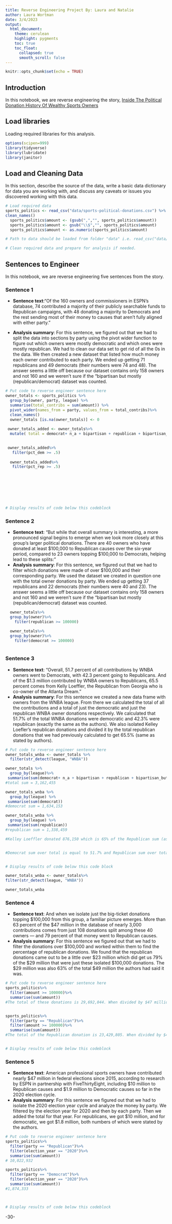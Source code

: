 ```yaml
---
title: Reverse Engineering Project By: Laura and Natalie
author: Laura Wortman
date: 3/4/2023
output:
  html_document:
    theme: cerulean
    highlight: pygments
    toc: true
    toc_float:
      collapsed: true
      smooth_scroll: false
---
```


```r
knitr::opts_chunk$set(echo = TRUE)
```

## Introduction 

In this notebook, we are reverse engineering the story, [Inside The Political Donation History Of Wealthy Sports Owners](https://fivethirtyeight.com/features/inside-the-political-donation-history-of-wealthy-sports-owners/)

## Load libraries

Loading required libraries for this analysis.

```r
options(scipen=999)
library(tidyverse)
library(lubridate)
library(janitor)
```

## Load and Cleaning Data

In this section, describe the source of the data, write a basic data dictionary for data you are working with, and discuss any caveats or issues you discovered working with this data. 

```r
# Load required data
sports_politics <- read_csv("data/sports-political-donations.csv") %>%
clean_names()
  sports_politics$amount <- (gsub(",","", sports_politics$amount))
  sports_politics$amount <- gsub("\\$","", sports_politics$amount)
  sports_politics$amount <- as.numeric(sports_politics$amount)

# Path to data should be loaded from folder "data" i.e. read_csv("data/name_of_data.csv")

# Clean required data and prepare for analysis if needed. 


```

## Sentences to Engineer
In this notebook, we are reverse engineering five sentences from the story.

### Sentence 1

* **Sentence text**:“Of the 160 owners and commissioners in ESPN’s database, 74 contributed a majority of their publicly searchable funds to Republican campaigns, with 48 donating a majority to Democrats and the rest sending most of their money to causes that aren’t fully aligned with either party.”

* **Analysis summary**: For this sentence, we figured out that we had to split the data into sections by party using the pivot wider function to figure out which owners were mostly democratic and which ones were mostly republican. We had to clean our data set to get rid of all the 0s in the data. We then created a new dataset that listed how much money each owner contributed to each party. We ended up getting 71 republicans and 49 democrats (their numbers were 74 and 48). The answer seems a little off because our dataset contains only 158 owners and not 160 and we weren’t sure if the “bipartisan but mostly (republican/democrat) dataset was counted. 

```r
# Put code to reverse engineer sentence here
owner_totals <- sports_politics %>%
  group_by(owner, party, league) %>%
  summarise(total_contribs = sum(amount)) %>%
  pivot_wider(names_from = party, values_from = total_contribs)%>%
  clean_names()
  owner_totals [is.na(owner_totals)] <- 0 
  
 owner_totals_added <- owner_totals%>%
  mutate( total = democrat+ n_a + bipartisan + republican + bipartisan_but_mostly_republican +   bipartisan_but_mostly_democratic + independent, pct_dem=democrat/total, pct_rep=republican/total)

 
 owner_totals_added%>%
   filter(pct_dem >= .5)
 
  owner_totals_added%>%
   filter(pct_rep >= .5)
 
 






# Display results of code below this codeblock
```

### Sentence 2

* **Sentence text**: "But while that overall summary is interesting, a more pronounced signal begins to emerge when we look more closely at this group’s larger political donations. There are 40 owners who have donated at least $100,000 to Republican causes over the six-year period, compared to 23 owners topping $100,000 to Democrats, helping lead to these splits:"
* **Analysis summary**: For this sentence, we figured out that we had to filter which donations were made of over $100,000 and their corresponding party. We used the dataset we created in question one with the total owner donations by party. We ended up getting 37 republicans and 22 democrats (their numbers were 40 and 23). The answer seems a little off because our dataset contains only 158 owners and not 160 and we weren’t sure if the “bipartisan but mostly (republican/democrat) dataset was counted.
```r
  owner_totals%>%
  group_by(owner)%>%
    filter(republican >= 100000)

  owner_totals%>%
  group_by(owner)%>%
    filter(democrat >= 100000)
    

```


### Sentence 3

* **Sentence text**: “Overall, 51.7 percent of all contributions by WNBA owners went to Democrats, with 42.3 percent going to Republicans. And of the $1.3 million contributed by WNBA owners to Republicans, 65.5 percent comes from Kelly Loeffler, the Republican from Georgia who is co-owner of the Atlanta Dream.”
* **Analysis summary**: For this sentence we created a new data frame with owners from the WNBA league. From there we calculated the total of all the contributions and a total of just the democratic and just the republican WNBA owner donations respectively. We calculated that 51.7% of the total WNBA donations were democratic and 42.3% were republican (exactly the same as the authors). We also isolated Kelley Loefler’s republican donations and divided it by the total republican donations that we had previously calculated to get 65.5% (same as stated by authors).  

```r
# Put code to reverse engineer sentence here
owner_totals_wnba <- owner_totals %>%
  filter(str_detect(league, "WNBA"))

owner_totals %>%
  group_by(league)%>%
 summarise(sum(democrat+ n_a + bipartisan + republican + bipartisan_but_mostly_republican +   bipartisan_but_mostly_democratic + independent))
#total sum = 3,162,455

owner_totals_wnba %>%
  group_by(league) %>%
 summarise(sum(democrat))
#democrat sum = 1,634,153

owner_totals_wnba %>%
  group_by(league) %>%
 summarise(sum(republican))
#republican sum = 1,338,459

#Kelley Loeffler donated 876,150 which is 65% of the Republican sum (as listed above)


#Democrat sum over total is equal to 51.7% and Republican sum over total sum is equal to 42.3% , both of which exactly match their calculations.


# Display results of code below this code block

```
```r
owner_totals_wnba <- owner_totals%>%
filter(str_detect(league, "WNBA"))

owner_totals_wnba
```

### Sentence 4

* **Sentence text**: And when we isolate just the big-ticket donations topping $100,000 from this group, a familiar picture emerges. More than 63 percent of the $47 million in the database of nearly 3,000 contributions comes from just 108 donations split among these 40 owners — and 79 percent of that money went to Republican causes.
* **Analysis summary**:  For this sentence we figured out that we had to filter the donations over $100,000 and worked within them to find the percentage of republican donations. We found that the republican donations came out to be a little over $23 million which did get us 79% of the $29 million that were just these isolated $100,000 donations. The $29 million was also 63% of the total $49 million the authors had said it was. 


```r
# Put code to reverse engineer sentence here
sports_politics%>%
  filter(amount >= 100000)%>%
  summarise(sum(amount))
#The total of these donations is 29,692,044. When divided by $47 million, the total donations, it is 63%.


sports_politics%>%
  filter(party == "Republican")%>%
  filter(amount >= 100000)%>%
  summarise(sum(amount))
#The total of the Republican donation is 23,429,805. When divided by $47 million, the total donations, it is 79%. 


# Display results of code below this codeblock

```

### Sentence 5

* **Sentence text**: 
American professional sports owners have contributed nearly $47 million in federal elections since 2015, according to research by ESPN in partnership with FiveThirtyEight, including $10 million to Republican causes and $1.9 million to Democratic causes so far in the 2020 election cycle.
* **Analysis summary**: For this sentence we figured out that we had to isolate the 2020 election year cycle and analyze the money by party. We filtered by the election year for 2020 and then by each party. Then we added the total for that year. For republicans, we got $10 million, and for democratic, we got $1.8 million, both numbers of which were stated by the authors. 

```r
# Put code to reverse engineer sentence here
sports_politics%>%
  filter(party == "Republican")%>%
  filter(election_year == "2020")%>%
  summarise(sum(amount))
# 10,022,932	

sports_politics%>%
  filter(party == "Democrat")%>%
  filter(election_year == "2020")%>%
  summarise(sum(amount))
#1,874,333	



# Display results of code below this codeblock

```

-30-